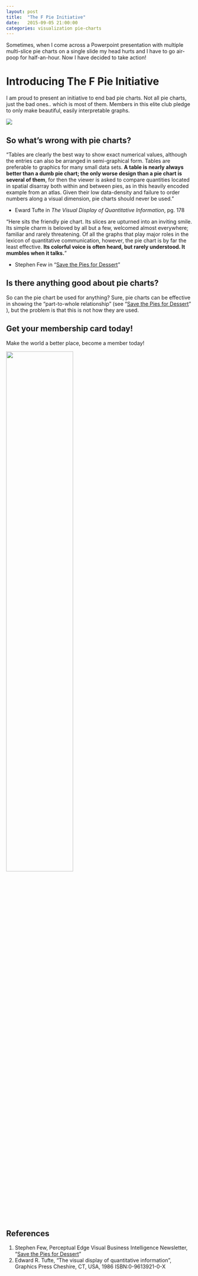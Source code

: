 ```yaml
---
layout: post
title:  "The F Pie Initiative"
date:   2015-09-05 21:00:00
categories: visualization pie-charts
---
```


Sometimes, when I come across a Powerpoint presentation with multiple multi-slice pie charts on a single slide my head hurts and I have to go air-poop for half-an-hour. Now I have decided to take action!

# Introducing The F Pie Initiative

I am proud to present an initiative to end bad pie charts. Not all pie charts, just the bad ones.. which is most of them. Members in this elite club pledge to only make beautiful, easily interpretable graphs.

<img src="/figure/fpie.png"/>

## So what's wrong with pie charts?

"Tables are clearly the best way to show exact numerical values,
although the entries can also be arranged in semi-graphical form.
Tables are preferable to graphics for many small data sets. **A
table is nearly always better than a dumb pie chart; the only
worse design than a pie chart is several of them**, for then the
viewer is asked to compare quantities located in spatial disarray
both within and between pies, as in this heavily encoded example
from an atlas. Given their low data-density and failure to order
numbers along a visual dimension, pie charts should never be used."

- Eward Tufte in *The Visual Display of Quantitative Information*, pg. 178

"Here sits the friendly pie chart. Its slices are upturned into an inviting smile. Its simple charm is beloved by all but a few,
welcomed almost everywhere; familiar and rarely threatening. Of all the graphs that play
major roles in the lexicon of quantitative communication, however, the pie chart is by far the
least effective. **Its colorful voice is often heard, but rarely understood. It mumbles when it
talks.**"

- Stephen Few in "[Save the Pies for Dessert](https://www.perceptualedge.com/articles/visual_business_intelligence/save_the_pies_for_dessert.pdf)"

## Is there anything good about pie charts?

So can the pie chart be used for anything? Sure, pie charts can be effective in showing the “part-to-whole relationship" (see "[Save the Pies for Dessert](https://www.perceptualedge.com/articles/visual_business_intelligence/save_the_pies_for_dessert.pdf)" ), but the problem is that this is not how they are used.

## Get your membership card today!

Make the world a better place, become a member today!

<img src="/figure/card.png" style="width:60%" />

## References

1. Stephen Few, Perceptual Edge
Visual Business Intelligence Newsletter, "[Save the Pies for Dessert](https://www.perceptualedge.com/articles/visual_business_intelligence/save_the_pies_for_dessert.pdf)"
2.  Edward R. Tufte, "The visual display of quantitative information", Graphics Press Cheshire, CT, USA, 1986 
ISBN:0-9613921-0-X
